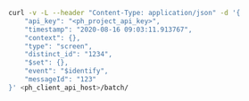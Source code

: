 ```bash
curl -v -L --header "Content-Type: application/json" -d '{
    "api_key": "<ph_project_api_key>",
    "timestamp": "2020-08-16 09:03:11.913767",
    "context": {},
    "type": "screen",
    "distinct_id": "1234",
    "$set": {},
    "event": "$identify",
    "messageId": "123"
}' <ph_client_api_host>/batch/
```